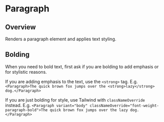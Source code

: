 
<Meta of={ParagraphStories} />

# Paragraph

<ResourceLinks
  sourceCode="https://github.com/cultureamp/kaizen-design-system/tree/main/packages/components/src/Paragraph"
  designGuidelines="https://cultureamp.atlassian.net/wiki/spaces/DesignSystem/pages/3074885298/Typography#Paragraph"
  className="!mb-8"
/>

<KaioNotification />

<Installation
  installCommand="yarn add @kaizen/components"
  importStatement='import { Paragraph } from "@kaizen/components"'
/>

## Overview

Renders a paragraph element and applies text styling.

<Canvas of={ParagraphStories.Playground} />
<Controls of={ParagraphStories.Playground} />

## Bolding

When you need to bold text, first ask if you are bolding to add emphasis or for stylistic reasons.

If you are adding emphasis to the text, use the `<strong>` tag. E.g. `<Paragraph>The quick brown fox jumps over the <strong>lazy</strong> dog.</Paragraph>`

If you are just bolding for style, use Tailwind with `classNameOverride` instead. E.g. `<Paragraph variant="body" classNameOverride="font-weight-paragraph-bold">The quick brown fox jumps over the lazy dog.</Paragraph>`
